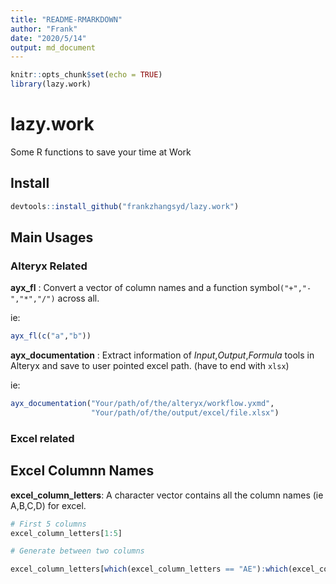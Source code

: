 ```yaml
---
title: "README-RMARKDOWN"
author: "Frank"
date: "2020/5/14"
output: md_document
---
```


```r
knitr::opts_chunk$set(echo = TRUE)
library(lazy.work)
```

# lazy.work
Some R functions to save your time at Work

## Install

```r
devtools::install_github("frankzhangsyd/lazy.work")
```

## Main Usages

### Alteryx Related

**ayx_fl** : Convert a vector of column names and a function symbol`("+","-","*","/")` across all.

ie: 

```r
ayx_fl(c("a","b"))

```

**ayx_documentation** : Extract information of *Input*,*Output*,*Formula* tools in Alteryx and save to user pointed excel path. (have to end with `xlsx`)

ie: 

```r
ayx_documentation("Your/path/of/the/alteryx/workflow.yxmd",
                  "Your/path/of/the/output/excel/file.xlsx")

```


### Excel related

## Excel Columnn Names

**excel_column_letters**: A character vector contains all the column names (ie A,B,C,D) for excel.

```r
# First 5 columns
excel_column_letters[1:5]

```

```r
# Generate between two columns

excel_column_letters[which(excel_column_letters == "AE"):which(excel_column_letters == "AH")]
```


